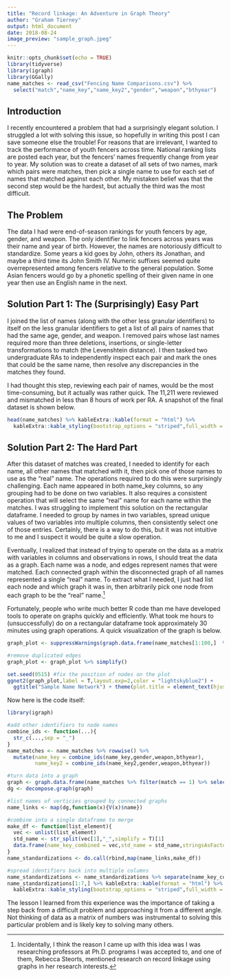 ```yaml
---
title: "Record linkage: An Adventure in Graph Theory"
author: "Graham Tierney"
output: html_document
date: 2018-08-24
image_preview: "sample_graph.jpeg"
---
```


```r
knitr::opts_chunk$set(echo = TRUE)
library(tidyverse)
library(igraph)
library(GGally)
name_matches <- read_csv("Fencing Name Comparisons.csv") %>% 
  select("match","name_key","name_key2","gender","weapon","bthyear")

```

## Introduction

I recently encountered a problem that had a surprisingly elegant solution. I struggled a lot with solving this issue, so hopefully in writing this post I can save someone else the trouble! For reasons that are irrelevant, I wanted to track the performance of youth fencers across time. National ranking lists are posted each year, but the fencers' names frequently change from year to year. My solution was to create a dataset of all sets of two names, mark which pairs were matches, then pick a single name to use for each set of names that matched against each other. My mistaken belief was that the second step would be the hardest, but actually the third was the most difficult. 

## The Problem

The data I had were end-of-season rankings for youth fencers by age, gender, and weapon. The only identifier to link fencers across years was their name and year of birth. However, the names are notoriously difficult to standardize. Some years a kid goes by John, others its Jonathan, and maybe a third time its John Smith IV. Numeric suffixes seemed quite overrepresented among fencers relative to the general population. Some Asian fencers would go by a phonetic spelling of their given name in one year then use an English name in the next. 

## Solution Part 1: The (Surprisingly) Easy Part

I joined the list of names (along with the other less granular identifiers) to itself on the less granular identifiers to get a list of all pairs of names that had the same age, gender, and weapon. I removed pairs whose last names required more than three deletions, insertions, or single-letter transformations to match (the Levenshtein distance). I then tasked two undergraduate RAs to independently inspect each pair and mark the ones that could be the same name,  then resolve any discrepancies in the matches they found. 

I had thought this step, reviewing each pair of names, would be the most time-consuming, but it actually was rather quick. The 11,211 were reviewed and mismatched in less than 8 hours of work per RA. A snapshot of the final dataset is shown below. 

```r
head(name_matches) %>% kableExtra::kable(format = "html") %>% 
  kableExtra::kable_styling(bootstrap_options = "striped",full_width = F)
```

## Solution Part 2: The Hard Part

After this dataset of matches was created, I needed to identify for each name, all other names that matched with it, then pick one of those names to use as the "real" name. The operations required to do this were surprisingly challenging. Each name appeared in both name_key columns, so any grouping had to be done on two variables. It also requires a consistent operation that will select the same "real" name for each name within the matches. I was struggling to implement this solution on the rectangular dataframe. I needed to group by names in two variables, spread unique values of two variables into multiple columns, then consistently select one of those entries. Certainly, there is a way to do this, but it was not intuitive to me and I suspect it would be quite a slow operation. 

Eventually, I realized that instead of trying to operate on the data as a matrix with variables in columns and observations in rows, I should treat the data as a graph. Each name was a node, and edges represent names that were matched. Each connected graph within the disconnected graph of all names represented a single "real" name. To extract what I needed, I just had list each node and which graph it was in, then arbitrarily pick one node from each graph to be the "real" name.^[Incidentally, I think the reason I came up with this idea was I was researching professors at Ph.D. programs I was accepted to, and one of them, Rebecca Steorts, mentioned research on record linkage using graphs in her research interests.]

Fortunately, people who write much better R code than me have developed tools to operate on graphs quickly and efficiently. What took me hours to (unsuccessfully) do on a rectangular dataframe took approximately 30 minutes using graph operations. A quick visualization of the graph is below. 

```r
graph_plot <- suppressWarnings(graph.data.frame(name_matches[1:100,]  %>% filter(match == 1) %>% select(name_key,name_key2),directed = F))

#remove duplicated edges
graph_plot <- graph_plot %>% simplify() 

set.seed(0515) #fix the position of nodes on the plot
ggnet2(graph_plot,label = T,layout.exp=2,color = "lightskyblue2") + 
  ggtitle("Sample Name Network") + theme(plot.title = element_text(hjust = .5,face = "bold",size = 15))
```

Now here is the code itself:

```r
library(igraph)

#add other identifiers to node names
combine_ids <- function(...){
  str_c(...,sep = "_")
}
name_matches <- name_matches %>% rowwise() %>% 
  mutate(name_key = combine_ids(name_key,gender,weapon,bthyear),
         name_key2 = combine_ids(name_key2,gender,weapon,bthyear)) 

#turn data into a graph
graph <- graph.data.frame(name_matches %>% filter(match == 1) %>% select(name_key,name_key2),directed = F)
dg <- decompose.graph(graph)

#list names of verticies grouped by connected graphs
name_links <- map(dg,function(x){V(x)$name})

#combine into a single dataframe to merge
make_df <- function(list_element){
  vec <- unlist(list_element)
  std_name <- str_split(vec[1],"_",simplify = T)[1]
  data.frame(name_key_combined = vec,std_name = std_name,stringsAsFactors = F)
}
name_standardizations <- do.call(rbind,map(name_links,make_df))

#spread identifiers back into multiple columns
name_standardizations <- name_standardizations %>% separate(name_key_combined,into = c("name_key","gender","weapon","bthyear"),sep = "_")
name_standardizations[1:7,] %>% kableExtra::kable(format = "html") %>% 
  kableExtra::kable_styling(bootstrap_options = "striped",full_width = F)

```

The lesson I learned from this experience was the importance of taking a step back from a difficult problem and approaching it from a different angle. Not thinking of data as a matrix of numbers was instrumental to solving this particular problem and is likely key to solving many others. 

